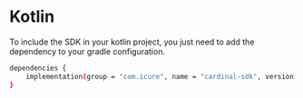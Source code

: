# Kotlin

To include the SDK in your kotlin project, you just need to add the dependency to your gradle configuration.

```bash
dependencies {
    implementation(group = "com.icure", name = "cardinal-sdk", version = "latest.release")
}
```